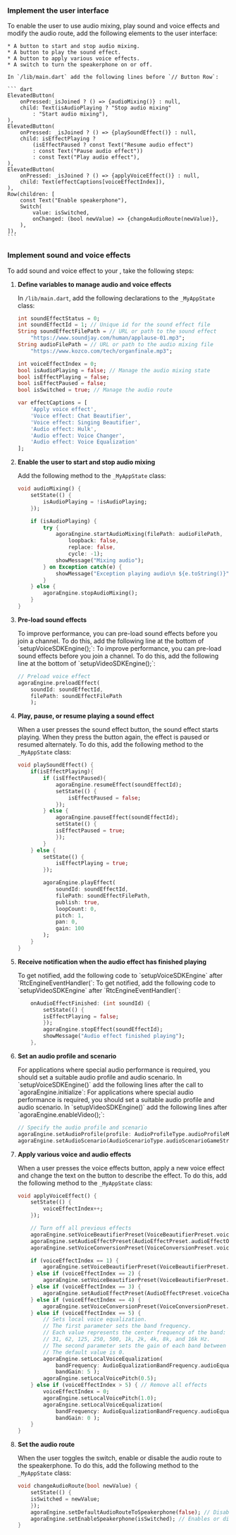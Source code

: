 <PlatformWrapper platform="flutter">

### Implement the user interface

To enable the user to use audio mixing, play sound and voice effects and modify the audio route, add the following elements to the user interface:

    * A button to start and stop audio mixing.
    * A button to play the sound effect.
    * A button to apply various voice effects.
    * A switch to turn the speakerphone on or off.

    In `/lib/main.dart` add the following lines before `// Button Row`:

    ``` dart
    ElevatedButton(
        onPressed:_isJoined ? () => {audioMixing()} : null,
        child: Text(isAudioPlaying ? "Stop audio mixing" 
            : "Start audio mixing"),
    ),
    ElevatedButton(
        onPressed: _isJoined ? () => {playSoundEffect()} : null,
        child: isEffectPlaying ?
            (isEffectPaused ? const Text("Resume audio effect") 
            : const Text("Pause audio effect"))
            : const Text("Play audio effect"),
    ),
    ElevatedButton(
        onPressed: _isJoined ? () => {applyVoiceEffect()} : null,
        child: Text(effectCaptions[voiceEffectIndex]),
    ),
    Row(children: [
        const Text("Enable speakerphone"),
        Switch(
            value: isSwitched,
            onChanged: (bool newValue) => {changeAudioRoute(newValue)},
        ),
    ]),
    ```

### Implement sound and voice effects

To add sound and voice effect to your <Vpl k="CLIENT" />, take the following steps:

1. **Define variables to manage audio and voice effects**

    In `/lib/main.dart`, add the following declarations to the `_MyAppState` class:

    ``` dart
    int soundEffectStatus = 0;
    int soundEffectId = 1; // Unique id for the sound effect file
    String soundEffectFilePath = // URL or path to the sound effect
        "https://www.soundjay.com/human/applause-01.mp3";
    String audioFilePath = // URL or path to the audio mixing file
        "https://www.kozco.com/tech/organfinale.mp3";
    
    int voiceEffectIndex = 0;
    bool isAudioPlaying = false; // Manage the audio mixing state
    bool isEffectPlaying = false;
    bool isEffectPaused = false;
    bool isSwitched = true; // Manage the audio route

    var effectCaptions = [
        'Apply voice effect',
        'Voice effect: Chat Beautifier',
        'Voice effect: Singing Beautifier',
        'Audio effect: Hulk',
        'Audio effect: Voice Changer',
        'Audio effect: Voice Equalization'
    ];
    ```

1. **Enable the user to start and stop audio mixing**
        
    Add the following method to the `_MyAppState` class:
        
    ``` dart
    void audioMixing() {
        setState(() {
            isAudioPlaying = !isAudioPlaying;
        });

        if (isAudioPlaying) {
            try {
                agoraEngine.startAudioMixing(filePath: audioFilePath,
                    loopback: false,
                    replace: false,
                    cycle: -1);
                showMessage("Mixing audio");
            } on Exception catch(e) {
                showMessage("Exception playing audio\n ${e.toString()}");
            }
        } else {
            agoraEngine.stopAudioMixing();
        }
    }
    ```

1. **Pre-load sound effects**

    <ProductWrapper product="voice-calling">
    To improve performance, you can pre-load sound effects before you join a channel. To do this, add the following line at the bottom of `setupVoiceSDKEngine();`:    
    </ProductWrapper>

    <ProductWrapper notAllowed="voice-calling">
    To improve performance, you can pre-load sound effects before you join a channel. To do this, add the following line at the bottom of `setupVideoSDKEngine();`:    
    </ProductWrapper>
    

    ``` dart
    // Preload voice effect
    agoraEngine.preloadEffect(
        soundId: soundEffectId, 
        filePath: soundEffectFilePath
        );
    ```

1. **Play, pause, or resume playing a sound effect**

    When a user presses the sound effect button, the sound effect starts playing. When they press the button again, the effect is paused or resumed alternately. To do this, add the following method to the `_MyAppState` class:

    ``` dart
    void playSoundEffect() {
        if(isEffectPlaying){
            if (isEffectPaused){
                agoraEngine.resumeEffect(soundEffectId);
                setState(() {
                    isEffectPaused = false;
                });
            } else {
                agoraEngine.pauseEffect(soundEffectId);
                setState(() {
                isEffectPaused = true;
                });
            }
        } else {
            setState(() {
                isEffectPlaying = true;
            });

            agoraEngine.playEffect(
                soundId: soundEffectId,
                filePath: soundEffectFilePath,
                publish: true,
                loopCount: 0,
                pitch: 1,
                pan: 0,
                gain: 100
            );
        }
    }
    ```

1. **Receive notification when the audio effect has finished playing**

    <ProductWrapper product="voice-calling">
    To get notified, add the following code to `setupVoiceSDKEngine` after `RtcEngineEventHandler(`:    
    </ProductWrapper>

    <ProductWrapper notAllowed="voice-calling">
    To get notified, add the following code to `setupVideoSDKEngine` after `RtcEngineEventHandler(`:    
    </ProductWrapper>

    ``` dart
        onAudioEffectFinished: (int soundId) {
            setState(() {
            isEffectPlaying = false;
            });
            agoraEngine.stopEffect(soundEffectId);
            showMessage("Audio effect finished playing");
        },
    ```


1. **Set an audio profile and scenario**

    <ProductWrapper product="voice-calling">
    For applications where special audio performance is required, you should set a suitable audio profile and audio scenario. In `setupVoiceSDKEngine()` add the following lines after the call to `agoraEngine.initialize`:    
    </ProductWrapper>

    <ProductWrapper notAllowed="voice-calling">
    For applications where special audio performance is required, you should set a suitable audio profile and audio scenario. In `setupVideoSDKEngine()` add the following lines after `agoraEngine.enableVideo();`:    
    </ProductWrapper>

    ``` dart
    // Specify the audio profile and scenario
    agoraEngine.setAudioProfile(profile: AudioProfileType.audioProfileMusicHighQualityStereo);
    agoraEngine.setAudioScenario(AudioScenarioType.audioScenarioGameStreaming);
    ```

1. **Apply various voice and audio effects**

    When a user presses the voice effects button, apply a new voice effect and change the text on the button to describe the effect. To do this, add the following method to the `_MyAppState` class:

    ``` dart
    void applyVoiceEffect() {
        setState(() {
            voiceEffectIndex++;
        });

        // Turn off all previous effects
        agoraEngine.setVoiceBeautifierPreset(VoiceBeautifierPreset.voiceBeautifierOff );
        agoraEngine.setAudioEffectPreset(AudioEffectPreset.audioEffectOff);
        agoraEngine.setVoiceConversionPreset(VoiceConversionPreset.voiceConversionOff);

        if (voiceEffectIndex == 1) {
            agoraEngine.setVoiceBeautifierPreset(VoiceBeautifierPreset.chatBeautifierMagnetic);
        } else if (voiceEffectIndex == 2) {
            agoraEngine.setVoiceBeautifierPreset(VoiceBeautifierPreset.singingBeautifier);
        } else if (voiceEffectIndex == 3) {
            agoraEngine.setAudioEffectPreset(AudioEffectPreset.voiceChangerEffectHulk);
        } else if (voiceEffectIndex == 4) {
            agoraEngine.setVoiceConversionPreset(VoiceConversionPreset.voiceChangerBass);
        } else if (voiceEffectIndex == 5) {
            // Sets local voice equalization.
            // The first parameter sets the band frequency. 
            // Each value represents the center frequency of the band:
            // 31, 62, 125, 250, 500, 1k, 2k, 4k, 8k, and 16k Hz.
            // The second parameter sets the gain of each band between -15 and 15 dB.
            // The default value is 0.
            agoraEngine.setLocalVoiceEqualization(
                bandFrequency: AudioEqualizationBandFrequency.audioEqualizationBand1k,
                bandGain: 5 );
            agoraEngine.setLocalVoicePitch(0.5);
        } else if (voiceEffectIndex > 5) { // Remove all effects
            voiceEffectIndex = 0;
            agoraEngine.setLocalVoicePitch(1.0);
            agoraEngine.setLocalVoiceEqualization(
                bandFrequency: AudioEqualizationBandFrequency.audioEqualizationBand1k,
                bandGain: 0 );
        }
    }
    ```

1. **Set the audio route**

    When the user toggles the switch, enable or disable the audio route to the speakerphone. To do this, add the following method to the `_MyAppState` class:

    ``` dart
    void changeAudioRoute(bool newValue) {
        setState(() {
        isSwitched = newValue;
        });
        agoraEngine.setDefaultAudioRouteToSpeakerphone(false); // Disables the default audio route.
        agoraEngine.setEnableSpeakerphone(isSwitched); // Enables or disables the speakerphone temporarily.
    }
    ```

</PlatformWrapper>
